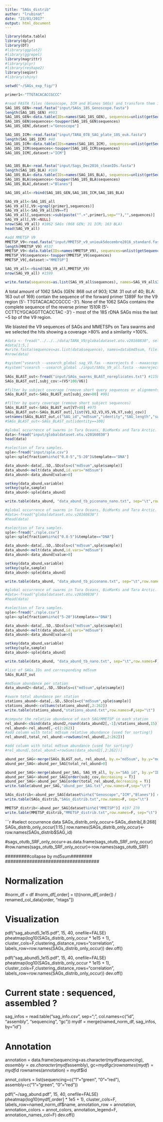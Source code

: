 ```yaml
---
title: "SAGs_distrib"
author: "lrubinat"
date: "23/01/2017"
output: html_document
---
```


<!--- INITIALIZATION
```r
#error hook to kill knitr in case of errors
library(knitr)
knit_hooks$set(error = function(x, options) stop(x))
opts_chunk$set(cache=TRUE, autodep=TRUE)
```
--->



```r
library(data.table)
library(dplyr)
library(DT)
#library(ggplot2)
#library(ggrepel)
library(magrittr)
#library(plyr)
#library(reshape2)
library(seqinr)
#library(shiny)
```


```r
setwd("~/SAGs_exp_fig/")

primer1<-"TTGTACACACCGCCC"

#read FASTA files (Genoscope, ICM and Blanes SAGs) and transform them into data.frames
SAG_18S_GEN<-read.fasta("input/SAGs_18S_Genoscope.fasta")
length(SAG_18S_GEN) #903
SAG_18S_GEN<-data.table(IDs=names(SAG_18S_GEN), sequences=unlist(getSequence(SAG_18S_GEN, as.string=T)))
SAG_18S_GEN$sequences<-toupper(SAG_18S_GEN$sequences)
SAG_18S_GEN[,dataset:="Genoscope"]

SAG_18S_ICM<-read.fasta("input/TARA_078_SAG_plate_18S_euk.fasta")
length(SAG_18S_ICM) #40
SAG_18S_ICM<-data.table(IDs=names(SAG_18S_ICM), sequences=unlist(getSequence(SAG_18S_ICM, as.string=T)))
SAG_18S_ICM$sequences<-toupper(SAG_18S_ICM$sequences)
SAG_18S_ICM[,dataset:="ICM"]


SAG_18S_BLA<-read.fasta("input/Sags_Dec2016_cleanIDs.fasta")
length(SAG_18S_BLA) #169
SAG_18S_BLA<-data.table(IDs=names(SAG_18S_BLA), sequences=unlist(getSequence(SAG_18S_BLA, as.string=T)))
SAG_18S_BLA$sequences<-toupper(SAG_18S_BLA$sequences)
SAG_18S_BLA[,dataset:="Blanes"]

SAG_18S_all<-rbind(SAG_18S_GEN,SAG_18S_ICM,SAG_18S_BLA)

SAG_V9_all<-SAG_18S_all
SAG_V9_all[,V9:=grepl(primer1,sequences)]
SAG_V9_all<-SAG_V9_all[V9==T]
SAG_V9_all[,sequences:=sub(paste("^.+",primer1,sep=""),"",sequences)]
SAG_V9_all[,V9:=NULL]
nrow(SAG_V9_all) #1062 SAGs (868 GEN; 31 ICM; 163 BLA)
head(SAG_V9_all)

#add MMETSP V9
MMETSP_V9<-read.fasta("input/MMETSP_v9_unieuk5decembre2016_standard.fasta")
length(MMETSP_V9) #537
MMETSP_V9<-data.table(IDs=names(MMETSP_V9), sequences=unlist(getSequence(MMETSP_V9, as.string=T)))
MMETSP_V9$sequences<-toupper(MMETSP_V9$sequences)
MMETSP_V9[,dataset:="MMETSP"]

SAG_V9_all<-rbind(SAG_V9_all,MMETSP_V9)
nrow(SAG_V9_all) #1599

write.fasta(sequences=as.list(SAG_V9_all$sequences), names=SAG_V9_all$IDs, file.out="./input/SAGs_V9_all.fasta")
```

A total amount of 1062 SAGs (GEN: 868 out of 903; ICM: 31 out of 40; BLA: 163 out of 169) contain the sequence of the forward primer 1389F for the V9 region (5’- TTGTACACACCGCCC -3’). None of the 1062 SAGs contains the complete sequence of the reverse primer 1510R (5’- CCTTCYGCAGGTTCACCTAC -3’) - most of the 18S rDNA SAGs miss the last ~5 bp of the V9 region.

We blasted the V9 sequences of SAGs and MMETSPs on Tara swarms and we selected the hits showing a coverage >80% and a similarity =100%.

```r

#data <- fread("../../../data/TARA_V9/globaldataset.otu.v20160830", select = c("md5sum","sequence"))
#data[1:5,]
#write.fasta(sequences=as.list(data$sequence), names=data$md5sum, file.out="./input/swarms_ref_db.fasta")
#nrow(data)

#system("vsearch --usearch_global sag_V9.fas --maxrejects 0 --maxaccepts 0 --top_hits_only -db /home0/data/Tara/last/tara_ref.fas --blast6out output.txt --id 1")
#system("vsearch --usearch_global ./input/SAGs_V9_all.fasta --maxrejects 0 --maxaccepts 0 -db ./input/swarms_ref_db.fasta --blast6out output.txt --id 1")
 
SAGs_BLAST_out<-fread("input/SAGs_swarms_BLAST_noreplicates.txt") #1158
SAGs_BLAST_out[,subj_cov:=(V5*100/V6)] 

#filter by subject coverage (remove short query sequences or alignments with short overlaping regions)
SAGs_BLAST_out<-SAGs_BLAST_out[subj_cov>80] #981

#filter by query coverage (remove short subject sequences)
SAGs_BLAST_out<-SAGs_BLAST_out[V7>80] #975
SAGs_BLAST_out<-SAGs_BLAST_out[,list(V1,V2,V3,V5,V6,V7,subj_cov)]
setnames(SAGs_BLAST_out,c("SAG_id","md5sum","identity","SAG_length","swarm_length","query_cov","subj_cov"))
#SAGs_BLAST_out<-SAGs_BLAST_out[identity==100]
```


```r
#global occurrence of swarms in Tara Oceans, BioMarKs and Tara Arctic.
data<-fread("input/globaldataset.otu.v20160830")
head(data)

#selection of Tara samples.
sple<-fread("input/sple.csv")
sple<-sple[fraction%in%c("0.8-5","5-20")&template=="DNA"]

data_abund<-data[,.SD,.SDcols=c("md5sum",sple$sample)]
data_abund<-melt(data_abund,id.vars="md5sum")
data_abund<-data_abund[value>0]

setkey(data_abund,variable)
setkey(sple,sample)
data_abund<-sple[data_abund]

write.table(data_abund, "data_abund_tb_piconano_nano.txt", sep="\t",row.names=F)
```


########################################

```r
#global occurrence of swarms in Tara Oceans, BioMarKs and Tara Arctic.
#data<-fread("globaldataset.otu.v20160830")
#head(data)

#selection of Tara samples.
sple<-fread("./sple.csv")
sple<-sple[fraction%in%c("0.8-5")&template=="DNA"]

data_abund<-data[,.SD,.SDcols=c("md5sum",sple$sample)]
data_abund<-melt(data_abund,id.vars="md5sum")
data_abund<-data_abund[value>0]

setkey(data_abund,variable)
setkey(sple,sample)
data_abund<-sple[data_abund]

write.table(data_abund, "data_abund_tb_piconano.txt", sep="\t",row.names=F)
```

```r
#global occurrence of swarms in Tara Oceans, BioMarKs and Tara Arctic.
#data<-fread("globaldataset.otu.v20160830")
#head(data)

#selection of Tara samples.
sple<-fread("./sple.csv")
sple<-sple[fraction%in%c("5-20")&template=="DNA"]

data_abund<-data[,.SD,.SDcols=c("md5sum",sple$sample)]
data_abund<-melt(data_abund,id.vars="md5sum")
data_abund<-data_abund[value>0]

setkey(data_abund,variable)
setkey(sple,sample)
data_abund<-sple[data_abund]

write.table(data_abund, "data_abund_tb_nano.txt", sep="\t",row.names=F)
```

########################################


```r

#list of SAGs_IDs and corresponding md5sum
SAGs_BLAST_out

#md5sum abundance per station
data_abund2<-data[,.SD,.SDcols=c("md5sum",sple$sample)]

#swarm total abundance per station
stations_abund<-data[,.SD,.SDcols=c("md5sum",sple$sample)]
stations_abund<-colSums(stations_abund[,2:262])
write.table(stations_abund,"stations_abund.txt",row.names=F,sep="\t")

#compute the relative abundance of each SAG/MMETSP in each station
rel_abund<-cbind(data_abund2,round(data_abund2[,-1]/stations_abund,15))
rel_abund<-rel_abund[,-c(2:262)]
#add column with total md5sum relative abundance {used for sorting!}
rel_abund[,total_rel_abund:=rowSums(rel_abund[,2:262])]

#add column with total md5sum abundance {used for sorting!}
#rel_abund[,total_abund:=rowSums(data_abund2[,2:262])]

abund_per_SAG<-merge(SAGs_BLAST_out, rel_abund, by.x="md5sum", by.y="md5sum", all.x=TRUE)
abund_per_SAG<-abund_per_SAG[total_rel_abund>0]

abund_per_SAG<-merge(abund_per_SAG, SAG_V9_all, by.x="SAG_id", by.y="IDs", all.x=TRUE)
abund_per_SAG<-abund_per_SAG[order(subj_cov,decreasing = T)]
abund_per_SAG<-abund_per_SAG[order(total_rel_abund,decreasing = T)]
write.table(abund_per_SAG,"abund_per_SAG.txt",row.names=F,sep="\t")
```


```r
SAGs_distrib<-abund_per_SAG[dataset%in%c("Genoscope","ICM","Blanes")] #661 270
write.table(SAGs_distrib,"SAGs_distrib.txt",row.names=F, sep="\t")

MMETSP_distrib<-abund_per_SAG[dataset%in%c("MMETSP")] #197 270
write.table(MMETSP_distrib,"MMETSP_distrib.txt",row.names=F, sep="\t")
```


```r

#select occurrence data
SAGs_distrib_only_occur<-SAGs_distrib[,8:268]
SAGs_distrib_only_occur[1:15,]
row.names(SAGs_distrib_only_occur)<-row.names(SAGs_distrib$SAG_id)

#sags_otutb_SRF_only_occur<-as.data.frame(sags_otutb_SRF_only_occur)
#row.names(sags_otutb_SRF_only_occur)<-row.names(sags_otutb_SRF)

###################################
#########collapse by md5sum########
###################################


# Normalization
#norm_df = df
#norm_df[,order] = t(t(norm_df[,order]) / renamed_col_data[order, "ntags"])


# Visualization
pdf("sag_abund5_1e15.pdf", 15, 40, onefile=FALSE)
pheatmap(log10(SAGs_distrib_only_occur * 1e15 + 1), cluster_cols=F,clustering_distance_rows="correlation",
labels_row=row.names(SAGs_distrib_only_occur))
dev.off()

pdf("sag_abund5_1e15.pdf", 15, 40, onefile=FALSE)
pheatmap(log10(SAGs_distrib_only_occur * 1e15 + 1), cluster_cols=F,clustering_distance_rows="correlation",
labels_row=row.names(SAGs_distrib_only_occur))
dev.off()


# Current state : sequenced, assembled ?
sag_infos = read.table("sag_info.csv", sep=";", col.names=c("id", "assembly",
"sequencing", "gc"))
mydf = merge(named_norm_df, sag_infos, by="id")


# Annotation
annotation =  data.frame(sequencing=as.character(mydf$sequencing),
assembly=as.character(mydf$assembly), gc=mydf$gc)
rownames(mydf) = mydf$id
rownames(annotation) = mydf$id

annot_colors = list(sequencing=c("1"="green", "0"="red"), assembly=c("1"="green",
"0"="red"))

pdf("~/sag_abund.pdf", 15, 40, onefile=FALSE)
pheatmap(log10(mydf[,order] * 1e5 + 1), cluster_cols=F,
labels_row=named_norm_df$name, annotation_row = annotation, annotation_colors =
annot_colors, annotation_legend=F, annotation_names_col=F)
dev.off()


